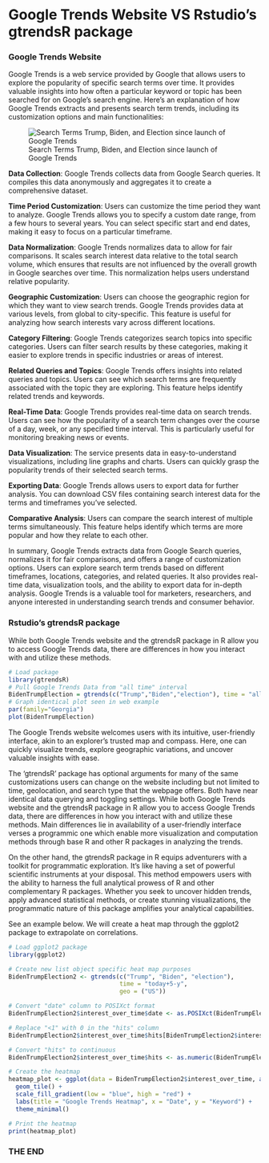 # Google Trends Website VS Rstudio's gtrendsR package

### Google Trends Website

Google Trends is a web service provided by Google that allows users to explore the popularity of specific search terms over time. It provides valuable insights into how often a particular keyword or topic has been searched for on Google's search engine. Here's an explanation of how Google Trends extracts and presents search term trends, including its customization options and main functionalities:

![Search Terms Trump, Biden, and Election since launch of Google Trends](/Screenshot(assignment2a))

**Data Collection**: Google Trends collects data from Google Search queries. It compiles this data anonymously and aggregates it to create a comprehensive dataset.

**Time Period Customization**: Users can customize the time period they want to analyze. Google Trends allows you to specify a custom date range, from a few hours to several years. You can select specific start and end dates, making it easy to focus on a particular timeframe.

**Data Normalization**: Google Trends normalizes data to allow for fair comparisons. It scales search interest data relative to the total search volume, which ensures that results are not influenced by the overall growth in Google searches over time. This normalization helps users understand relative popularity.

**Geographic Customization**: Users can choose the geographic region for which they want to view search trends. Google Trends provides data at various levels, from global to city-specific. This feature is useful for analyzing how search interests vary across different locations.

**Category Filtering**: Google Trends categorizes search topics into specific categories. Users can filter search results by these categories, making it easier to explore trends in specific industries or areas of interest.

**Related Queries and Topics**: Google Trends offers insights into related queries and topics. Users can see which search terms are frequently associated with the topic they are exploring. This feature helps identify related trends and keywords.

**Real-Time Data**: Google Trends provides real-time data on search trends. Users can see how the popularity of a search term changes over the course of a day, week, or any specified time interval. This is particularly useful for monitoring breaking news or events.

**Data Visualization**: The service presents data in easy-to-understand visualizations, including line graphs and charts. Users can quickly grasp the popularity trends of their selected search terms.

**Exporting Data**: Google Trends allows users to export data for further analysis. You can download CSV files containing search interest data for the terms and timeframes you've selected.

**Comparative Analysis**: Users can compare the search interest of multiple terms simultaneously. This feature helps identify which terms are more popular and how they relate to each other.

In summary, Google Trends extracts data from Google Search queries, normalizes it for fair comparisons, and offers a range of customization options. Users can explore search term trends based on different timeframes, locations, categories, and related queries. It also provides real-time data, visualization tools, and the ability to export data for in-depth analysis. Google Trends is a valuable tool for marketers, researchers, and anyone interested in understanding search trends and consumer behavior.

### Rstudio's gtrendsR package

While both Google Trends website and the gtrendsR package in R allow you to access Google Trends data, there are differences in how you interact with and utilize these methods.

```{r}
# Load package
library(gtrendsR)
# Pull Google Trends Data from "all time" interval
BidenTrumpElection = gtrends(c("Trump","Biden","election"), time = "all")
# Graph identical plot seen in web example
par(family="Georgia")
plot(BidenTrumpElection)
```

The Google Trends website welcomes users with its intuitive, user-friendly interface, akin to an explorer's trusted map and compass. Here, one can quickly visualize trends, explore geographic variations, and uncover valuable insights with ease.

The 'gtrendsR' package has optional arguments for many of the same customizations users can change on the website including but not limited to time, geolocation, and search type that the webpage offers. Both have near identical data querying and toggling settings. While both Google Trends website and the gtrendsR package in R allow you to access Google Trends data, there are differences in how you interact with and utilize these methods. Main differences lie in availability of a user-friendly interface verses a programmic one which enable more visualization and computation methods through base R and other R packages in analyzing the trends.

On the other hand, the gtrendsR package in R equips adventurers with a toolkit for programmatic exploration. It's like having a set of powerful scientific instruments at your disposal. This method empowers users with the ability to harness the full analytical prowess of R and other complementary R packages. Whether you seek to uncover hidden trends, apply advanced statistical methods, or create stunning visualizations, the programmatic nature of this package amplifies your analytical capabilities.

See an example below. We will create a heat map through the ggplot2 package to extrapolate on correlations.

```{r}
# Load ggplot2 package
library(ggplot2)

# Create new list object specific heat map purposes
BidenTrumpElection2 <- gtrends(c("Trump", "Biden", "election"), 
                               time = "today+5-y", 
                               geo = ("US"))

# Convert "date" column to POSIXct format
BidenTrumpElection2$interest_over_time$date <- as.POSIXct(BidenTrumpElection2$interest_over_time$date)

# Replace "<1" with 0 in the "hits" column
BidenTrumpElection2$interest_over_time$hits[BidenTrumpElection2$interest_over_time$hits == "<1"] <- 0

# Convert "hits" to continuous
BidenTrumpElection2$interest_over_time$hits <- as.numeric(BidenTrumpElection2$interest_over_time$hits)

# Create the heatmap
heatmap_plot <- ggplot(data = BidenTrumpElection2$interest_over_time, aes(x = date, y = keyword, fill = hits)) +
  geom_tile() +
  scale_fill_gradient(low = "blue", high = "red") +
  labs(title = "Google Trends Heatmap", x = "Date", y = "Keyword") +
  theme_minimal()

# Print the heatmap
print(heatmap_plot)
```

### THE END
